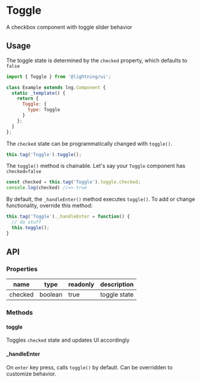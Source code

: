 
# Toggle

A checkbox component with toggle slider behavior

## Usage

The toggle state is determined by the `checked` property, which defaults to `false`

```js
import { Toggle } from '@lightning/ui';

class Example extends lng.Component {
  static _template() {
    return {
      Toggle: {
        type: Toggle
      }
    };
  }
};
```

<Preview>
  <Story id="toggle--basic" />
</Preview>

The `checked` state can be programmatically changed with `toggle()`.

```js
this.tag('Toggle').toggle();
```

The `toggle()` method is chainable. Let's say your `Toggle` component has `checked=false`

```js
const checked = this.tag('Toggle').toggle.checked;
console.log(checked) //=> true
```

By default, the `_handleEnter()` method executes `toggle()`. To add or change functionality, override this method:

```js
this.tag('Toggle')._handleEnter = function() {
  // do stuff
  this.toggle();
}
```

## API

### Properties

name|type|readonly|description
--|--|--|--
checked|boolean|true|toggle state

### Methods

#### toggle

Toggles `checked` state and updates UI accordingly

#### _handleEnter

On `enter` key press, calls `toggle()` by default. Can be overridden to customize behavior.
